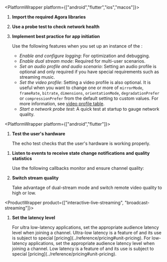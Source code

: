
<PlatformWrapper platform={["android","flutter","ios","macos"]}>

1. **Import the required Agora libraries**

    <ImportLibrary />

1. **Use a probe test to check network health**

    <ProbeTest />

1. **Implement best practice for app initiation**

    Use the following <Vg k="VSDK" /> features when you set up an instance of the <Vg k="ENGINE" />:

    * _Enable and configure logging_: For optimization and debugging.
    * _Enable dual stream mode_: Required for multi-user scenarios.
    * _Set an audio profile and audio scenario_: Setting an audio profile is optional and only required if you have special requirements such as streaming  music.
    * _Set the video profile_: Setting a video profile is also optional. It is useful when you want to change one or more of `mirrorMode`, `frameRate`, `bitrate`, `dimensions`, `orientationMode`, `degradationPrefer` or `compressionPrefer` from the default setting to custom values.
      For more information, see  [video profile table](#video-profile-table).
    * _Start a network probe test_: A quick test at startup to gauge network quality.

    <SetupEngine />

<PlatformWrapper platform={["android","flutter"]}>
1. **Test the user's hardware**

    The echo test checks that the user's hardware is working properly.

    <TestHardware />
</PlatformWrapper>

1. **Listen to <Vg k="ENGINE" /> events to receive state change notifications and quality statistics**

    Use the following callbacks monitor and ensure channel quality:

    <EventHandler />

1. **Switch stream quality**

    Take advantage of dual-stream mode and switch remote video quality to high or low.

    <SwitchQuality />

<ProductWrapper product={["interactive-live-streaming", "broadcast-streaming"]}>
1. **Set the latency level**

    <ProductWrapper product="interactive-live-streaming">
    For ultra low-latency applications, set the appropriate audience latency level when joining a channel. Ultra-low latency is a feature of <Vg k="ILS" /> and its use is subject to special [pricing](../reference/pricing#unit-pricing).
    </ProductWrapper>
    <ProductWrapper product="broadcast-streaming">
    For low-latency applications, set the appropriate audience latency level when joining a channel. Low latency is a feature of <Vg k="BS" /> and its use is subject to special [pricing](../reference/pricing#unit-pricing).
    </ProductWrapper>

    <SetLatency />
</ProductWrapper>

</PlatformWrapper>
